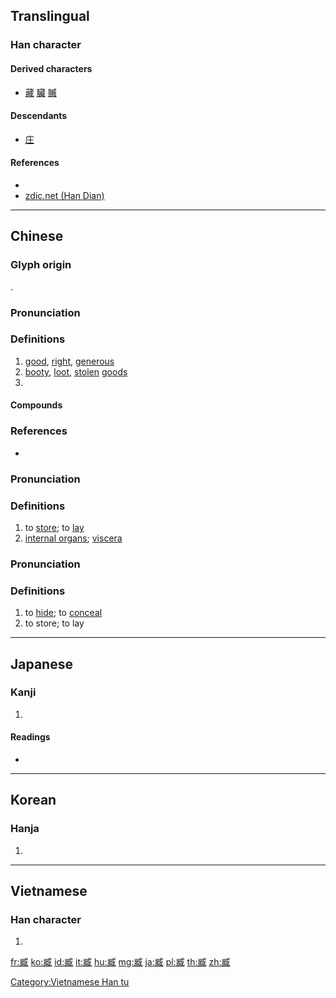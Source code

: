 {{character info/new}}
==Translingual==

===Han character===
{{Han char|rn=131|rad=臣|as=08|sn=14|four=23250|canj=IMSLL|ids=⿵戕臣}}

====Derived characters====
* [[藏]] [[臟]] [[贓]]

====Descendants====
* [[庄]] {{qualifier|Simplification used in [[赃]]}}

====References====
* {{Han ref|kx=0999.230|dkj=30083|dj=1451.010|hdz=21410.110|uh=81E7|ud=33255|bh=BB4E|bd=47950}}
* [http://www.zdic.net/z/22/js/81E7.htm zdic.net (Han Dian)]

----

==Chinese==
{{zh-forms}}

===Glyph origin===
{{Han etym}}
{{Han compound|戕|臣|c1=p|c2=s|ls=psc}}.

===Pronunciation===
{{zh-pron
|m=zāng
|c=zong1
|mc=y
|oc=y
|cat=a,n,pn
}}

===Definitions===
{{zh-hanzi}}

# [[good]], [[right]], [[generous]]
# [[booty]], [[loot]], [[stolen]] [[good]]s
# {{surname|lang=zh}}

====Compounds====
{{zh-der|不臧|人謀不臧|臧否|臧否人物|臧獲|臧穀亡羊|陟罰臧否}}

===References===
* {{R:yue:Hanzi}}

===Pronunciation===
{{zh-pron
|m=zàng
|c=zong6
|cat=v,n
}}

===Definitions===
{{zh-hanzi}}

# to [[store]]; to [[lay]]
# [[internal organ]]s; [[viscera]]

===Pronunciation===
{{zh-pron
|m=cáng
|c=cong4
|cat=v
}}

===Definitions===
{{zh-hanzi}}

# to [[hide]]; to [[conceal]]
# to store; to lay

----

==Japanese==

===Kanji===
{{ja-kanji|grade=|rs=臣08}}

# {{defn|lang=ja|sort=臣08}}

====Readings====
* {{ja-readings|on=[[ぞう]] (zō)|kun=[[よい]] (yoi), [[あつい]] (atsui), [[おさめる]] (osameru)}}

----

==Korean==

===Hanja===
{{ko-hanja|hangeul=장|eumhun=|rv=jang|mr=chang|y=cang}}

# {{defn|lang=ko|sort=臣08}}

----

==Vietnamese==

===Han character===
{{vi-readings|rs=臣08| hanviet = [[tang]], [[tàng]]}}

# {{defn|lang=vi|sort=臣08}}

[[Category:Vietnamese Han tu]]

[[fr:臧]]
[[ko:臧]]
[[id:臧]]
[[it:臧]]
[[hu:臧]]
[[mg:臧]]
[[ja:臧]]
[[pl:臧]]
[[th:臧]]
[[zh:臧]]